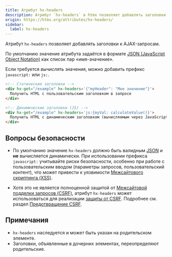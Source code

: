 ```yaml
---
title: Атрибут hx-headers
description: Атрибут `hx-headers` в htmx позволяет добавлять заголовки к AJAX-запросам.
origin: https://htmx.org/attributes/hx-headers/
sidebar:
  label: hx-headers
---
```


Атрибут `hx-headers` позволяет добавлять заголовки к AJAX-запросам.

По умолчанию значение атрибута задаётся в формате [JSON (JavaScript Object Notation)](https://www.json.org/json-ru.html) как список пар «имя-значение».

Если требуется *вычислять* значения, можно добавить префикс `javascript:` или `js:`.

```html wrap
<!-- Статические заголовки -->
<div hx-get="/example" hx-headers='{"myHeader": "Мое значение"}'>
  Получить HTML с пользовательским заголовком в запросе
</div>

<!-- Динамические заголовки (JS) -->
<div hx-get="/example" hx-headers='js:{myVal: calculateValue()}'>
  Получить HTML с динамическим заголовком (вычисляемым через JavaScript)
</div>
```

## Вопросы безопасности

* По умолчанию значение `hx-headers` должно быть валидным [JSON](https://developer.mozilla.org/ru/docs/Glossary/JSON) и **не** вычисляется динамически. При использовании префикса `javascript:` учитывайте риски безопасности, особенно при работе с пользовательским вводом (параметры запросов, пользовательский контент), что может привести к уязвимости [Межсайтового скриптинга (XSS)](https://owasp.org/www-community/attacks/xss/).

* Хотя это не является полноценной защитой от [Межсайтовой подделки запросов (CSRF)](https://owasp.org/www-community/attacks/csrf/), атрибут `hx-headers` может использоваться для реализации [защиты от CSRF](https://cheatsheetseries.owasp.org/cheatsheets/Cross-Site_Request_Forgery_Prevention_Cheat_Sheet.html). Подробнее см. раздел [Предотвращение CSRF](https://htmx.org/docs/#csrf-prevention).

## Примечания

* `hx-headers` наследуется и может быть указан на родительском элементе.
* Заголовки, объявленные в дочерних элементах, переопределяют родительские.
